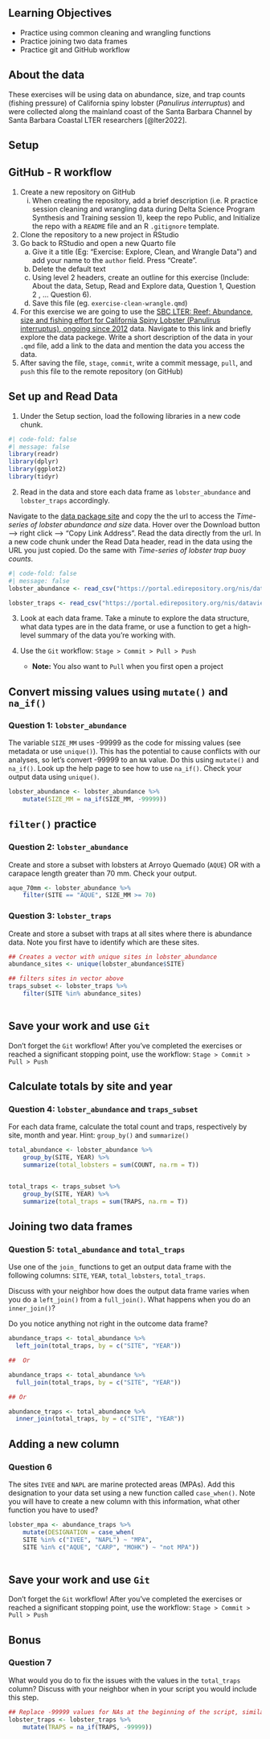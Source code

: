 
## Learning Objectives {.unnumbered}

-   Practice using common cleaning and wrangling functions
-   Practice joining two data frames
-   Practice git and GitHub workflow


## About the data {.unnumbered}

These exercises will be using data on abundance, size, and trap counts (fishing pressure) of California spiny lobster (*Panulirus interruptus*) and were collected along the mainland coast of the Santa Barbara Channel by Santa Barbara Coastal LTER researchers [@lter2022].

## Setup

::: callout-tip
## GitHub - R workflow

1.  Create a new repository on GitHub
    i.  When creating the repository, add a brief description (i.e. R practice session cleaning and wrangling data during Delta Science Program Synthesis and Training session 1), keep the repo Public, and Initialize the repo with a `README` file and an R `.gitignore` template.
2.  Clone the repository to a new project in RStudio
3.  Go back to RStudio and open a new Quarto file
    a. Give it a title (Eg: "Exercise: Explore, Clean, and Wrangle Data") and add your name to the `author` field. Press "Create".
    b. Delete the default text
    c. Using level 2 headers, create an outline for this exercise (Include: About the data, Setup, Read and Explore data, Question 1, Question 2 , ... Question 6).
    d. Save this file (eg. `exercise-clean-wrangle.qmd`)
4.  For this exercise we are going to use the [SBC LTER: Reef: Abundance, size and fishing effort for California Spiny Lobster (Panulirus interruptus), ongoing since 2012](https://portal.edirepository.org/nis/mapbrowse?packageid=knb-lter-sbc.77.8) data. Navigate to this link and briefly explore the data packege. Write a short description of the data in your `.qmd` file, add a link to the data and mention the data you access the data.
5.  After saving the file, `stage`, `commit`, write a commit message, `pull`, and `push` this file to the remote repository (on GitHub)
:::


::: callout-tip
## Set up and Read Data

1. Under the Setup section, load the following libraries in a new code chunk. 

```r
#| code-fold: false
#| message: false
library(readr)
library(dplyr)
library(ggplot2)
library(tidyr)
```

2.  Read in the data and store each data frame as `lobster_abundance` and `lobster_traps` accordingly.

Navigate to the [data package site](https://portal.edirepository.org/nis/mapbrowse?packageid=knb-lter-sbc.77.8) and copy the  the url to access the *Time-series of lobster abundance and size* data. Hover over the Download button --> right click --> "Copy Link Address". Read the data directly from the url. In a new code chunk under the Read Data header, read in the data using the URL you just copied. Do the same with *Time-series of lobster trap buoy counts*.

```r
#| code-fold: false
#| message: false
lobster_abundance <- read_csv("https://portal.edirepository.org/nis/dataviewer?packageid=knb-lter-sbc.77.8&entityid=f32823fba432f58f66c06b589b7efac6")

lobster_traps <- read_csv("https://portal.edirepository.org/nis/dataviewer?packageid=knb-lter-sbc.77.8&entityid=66dd61c75bda17c23a3bce458c56ed84")

```

3.  Look at each data frame. Take a minute to explore the data structure, what data types are in the data frame, or use a function to get a high-level summary of the data you're working with.

4.  Use the `Git` workflow: `Stage > Commit > Pull > Push`

    -   **Note:** You also want to `Pull` when you first open a project
:::


## Convert missing values using `mutate()` and `na_if()`

::: callout-note
### Question 1: `lobster_abundance`

The variable `SIZE_MM` uses -99999 as the code for missing values (see metadata or use `unique()`). This has the potential to cause conflicts with our analyses, so let's convert -99999 to an `NA` value. Do this using `mutate()` and `na_if()`. Look up the help page to see how to use `na_if()`. Check your output data using `unique()`.
:::

```r
lobster_abundance <- lobster_abundance %>% 
    mutate(SIZE_MM = na_if(SIZE_MM, -99999))
```

## `filter()` practice

::: callout-note
### Question 2: `lobster_abundance`

Create and store a subset with lobsters at Arroyo Quemado (`AQUE`) OR with a carapace length greater than 70 mm. Check your output.
:::

```r
aque_70mm <- lobster_abundance %>% 
    filter(SITE == "AQUE", SIZE_MM >= 70)
```

::: callout-note
### Question 3: `lobster_traps`
Create and store a subset with traps at all sites where there is abundance data. Note you first have to identify which are these sites.

:::

```r
## Creates a vector with unique sites in lobster_abundance
abundance_sites <- unique(lobster_abundance$SITE)

## filters sites in vector above
traps_subset <- lobster_traps %>% 
    filter(SITE %in% abundance_sites)
    
```



::: callout-important
## Save your work and use `Git`

Don't forget the `Git` workflow! After you've completed the exercises or reached a significant stopping point, use the workflow: `Stage > Commit > Pull > Push`
:::


## Calculate totals by site and year


::: callout-note
### Question 4: `lobster_abundance` and `traps_subset`
For each data frame, calculate the total count and traps, respectively by site, month and year. Hint: `group_by()` and `summarize()`
:::

```r
total_abundance <- lobster_abundance %>% 
    group_by(SITE, YEAR) %>% 
    summarize(total_lobsters = sum(COUNT, na.rm = T))


total_traps <- traps_subset %>% 
    group_by(SITE, YEAR) %>% 
    summarize(total_traps = sum(TRAPS, na.rm = T))

```



## Joining two data frames

::: callout-note
### Question 5: `total_abundance` and `total_traps`

Use one of the `join_` functions to get an output data frame with the following columns:
`SITE`, `YEAR`, `total_lobsters`, `total_traps`.


Discuss with your neighbor how does the output data frame varies when you do a `left_join()` from a `full_join()`. What happens when you do an `inner_join()`?


Do you notice anything not right in the outcome data frame?

:::

```r
abundance_traps <- total_abundance %>% 
  left_join(total_traps, by = c("SITE", "YEAR"))

##  Or

abundance_traps <- total_abundance %>% 
  full_join(total_traps, by = c("SITE", "YEAR"))

## Or

abundance_traps <- total_abundance %>% 
  inner_join(total_traps, by = c("SITE", "YEAR"))

```

## Adding a new column

::: callout-note
### Question 6

The sites `IVEE` and `NAPL` are marine protected areas (MPAs). Add this designation to your data set using a new function called `case_when()`. Note you will have to create a new column with this information, what other function you have to used?
:::

```r
lobster_mpa <- abundance_traps %>% 
    mutate(DESIGNATION = case_when(
    SITE %in% c("IVEE", "NAPL") ~ "MPA",
    SITE %in% c("AQUE", "CARP", "MOHK") ~ "not MPA"))
    
```


::: callout-important
## Save your work and use `Git`

Don't forget the `Git` workflow! After you've completed the exercises or reached a significant stopping point, use the workflow: `Stage > Commit > Pull > Push`
:::


## Bonus

::: callout-note
### Question 7

What would you do to fix the issues with the values in the `total_traps` column? Discuss with your neighbor when in your script you would include this step.
:::

```r
## Replace -99999 values for NAs at the beginning of the script, similar to what we did in question 1 but for lobster_traps data frame. Then re run all the other steps.
lobster_traps <- lobster_traps %>% 
    mutate(TRAPS = na_if(TRAPS, -99999))
```



